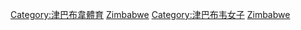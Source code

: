[[Category:津巴布韋體育|Category:津巴布韋體育]]
[[Category:各國女子體育|Zimbabwe]]
[[Category:津巴布韦女子|Category:津巴布韦女子]]
[[Category:非洲女子体育|Zimbabwe]]